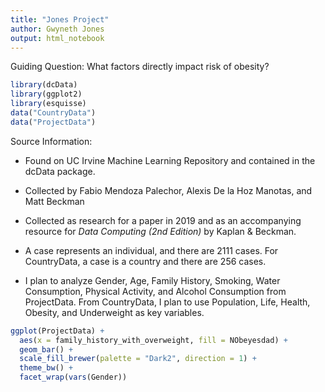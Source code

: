 ---
title: "Jones Project"
author: Gwyneth Jones
output: html_notebook
---

Guiding Question: What factors directly impact risk of obesity?

```{r}
library(dcData)
library(ggplot2)
library(esquisse)
data("CountryData")
data("ProjectData")
```

Source Information:

-   Found on UC Irvine Machine Learning Repository and contained in the dcData package.

-   Collected by Fabio Mendoza Palechor, Alexis De la Hoz Manotas, and Matt Beckman

-   Collected as research for a paper in 2019 and as an accompanying resource for *Data Computing (2nd Edition)* by Kaplan & Beckman.

-   A case represents an individual, and there are 2111 cases. For CountryData, a case is a country and there are 256 cases.

-   I plan to analyze Gender, Age, Family History, Smoking, Water Consumption, Physical Activity, and Alcohol Consumption from ProjectData. From CountryData, I plan to use Population, Life, Health, Obesity, and Underweight as key variables.

```{r}
ggplot(ProjectData) +
  aes(x = family_history_with_overweight, fill = NObeyesdad) +
  geom_bar() +
  scale_fill_brewer(palette = "Dark2", direction = 1) +
  theme_bw() +
  facet_wrap(vars(Gender))
```



